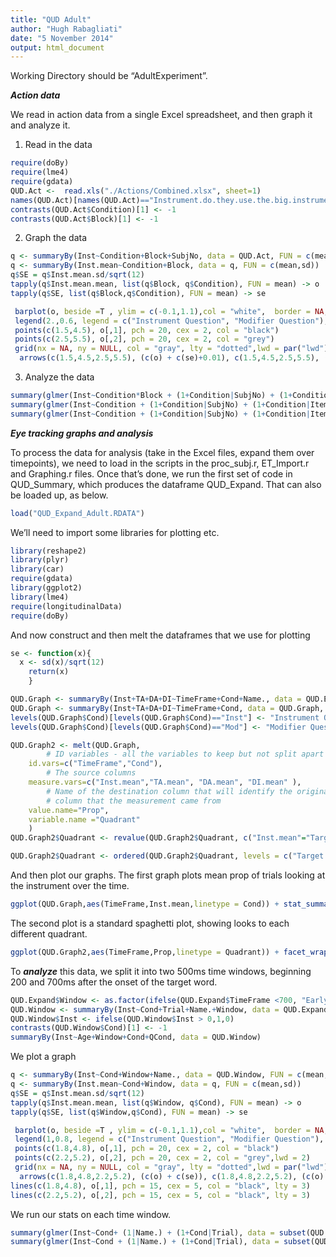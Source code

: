 ```yaml
---
title: "QUD Adult"
author: "Hugh Rabagliati"
date: "5 November 2014"
output: html_document
---
```


Working Directory should be "AdultExperiment".

***Action data***

We read in action data from a single Excel spreadsheet, and then graph it and analyze it.

1) Read in the data
```r
require(doBy)
require(lme4)
require(gdata)
QUD.Act <-  read.xls("./Actions/Combined.xlsx", sheet=1)
names(QUD.Act)[names(QUD.Act)=="Instrument.do.they.use.the.big.instrument.."] <- "Inst"
contrasts(QUD.Act$Condition)[1] <- -1
contrasts(QUD.Act$Block)[1] <- -1
```

2) Graph the data
```r

q <- summaryBy(Inst~Condition+Block+SubjNo, data = QUD.Act, FUN = c(mean,sd))
q <- summaryBy(Inst.mean~Condition+Block, data = q, FUN = c(mean,sd))
q$SE = q$Inst.mean.sd/sqrt(12)
tapply(q$Inst.mean.mean, list(q$Block, q$Condition), FUN = mean) -> o
tapply(q$SE, list(q$Block,q$Condition), FUN = mean) -> se

 barplot(o, beside =T , ylim = c(-0.1,1.1),col = "white",  border = NA, ylab = "Proportion actions using Instrument", names.arg = c("First Block", "Second Block"))
 legend(2.,0.6, legend = c("Instrument Question", "Modifier Question"), bty = "n", col = c("black","grey"), pch = 20)
 points(c(1.5,4.5), o[,1], pch = 20, cex = 2, col = "black")
 points(c(2.5,5.5), o[,2], pch = 20, cex = 2, col = "grey")
 grid(nx = NA, ny = NULL, col = "gray", lty = "dotted",lwd = par("lwd"), equilogs = TRUE)
  arrows(c(1.5,4.5,2.5,5.5), (c(o) + c(se)+0.01), c(1.5,4.5,2.5,5.5), (c(o) - c(se)-0.01), code = 0)
```

3) Analyze the data
```r
summary(glmer(Inst~Condition*Block + (1+Condition|SubjNo) + (1+Condition|ItemNo), data = QUD.Act, family = "binomial"))
summary(glmer(Inst~Condition + (1+Condition|SubjNo) + (1+Condition|ItemNo), data = QUD.Act[QUD.Act$Block == "First",], family = "binomial"))
summary(glmer(Inst~Condition + (1+Condition|SubjNo) + (1+Condition|ItemNo), data = QUD.Act[QUD.Act$Block == "Second",], family = "binomial"))
```


***Eye tracking graphs and analysis***

To process the data for analysis (take in the Excel files, expand them over timepoints), we need to load in the scripts in the proc_subj.r, ET_Import.r and Graphing.r files. Once that's done, we run the first set of code in QUD_Summary, which produces the dataframe QUD_Expand. That can also be loaded up, as below.

```r
load("QUD_Expand_Adult.RDATA")
```

We'll need to import some libraries for plotting etc. 

```r
library(reshape2)
library(plyr)
library(car)
require(gdata)
library(ggplot2)
library(lme4)
require(longitudinalData)
require(doBy)
```

And now construct and then melt the dataframes that we use for plotting

```r
se <- function(x){
  x <- sd(x)/sqrt(12)
	return(x)
	}

QUD.Graph <- summaryBy(Inst+TA+DA+DI~TimeFrame+Cond+Name., data = QUD.Expand[QUD.Expand$TimeFrame > -300 & QUD.Expand$TimeFrame <=1500,], FUN = c(mean),keep.names = T)
QUD.Graph <- summaryBy(Inst+TA+DA+DI~TimeFrame+Cond, data = QUD.Graph, FUN = c(mean,se))
levels(QUD.Graph$Cond)[levels(QUD.Graph$Cond)=="Inst"] <- "Instrument Question"
levels(QUD.Graph$Cond)[levels(QUD.Graph$Cond)=="Mod"] <- "Modifier Question"

QUD.Graph2 <- melt(QUD.Graph,
        # ID variables - all the variables to keep but not split apart on
    id.vars=c("TimeFrame","Cond"),
        # The source columns
    measure.vars=c("Inst.mean","TA.mean", "DA.mean", "DI.mean" ),
        # Name of the destination column that will identify the original
        # column that the measurement came from
    value.name="Prop",
    variable.name ="Quadrant"
    )
QUD.Graph2$Quadrant <- revalue(QUD.Graph2$Quadrant, c("Inst.mean"="Target Instrument", "TA.mean"="Target Animal", "DA.mean" = "Distractor Animal","DI.mean" = "Distractor Instrument"))    

QUD.Graph2$Quadrant <- ordered(QUD.Graph2$Quadrant, levels = c("Target Animal", "Distractor Animal", "Target Instrument", "Distractor Instrument"))
```

And then plot our graphs. The first graph plots mean prop of trials looking at the instrument over the time.
```r
ggplot(QUD.Graph,aes(TimeFrame,Inst.mean,linetype = Cond)) + stat_summary(fun.y = mean, geom = "line", size = 2) + geom_ribbon(aes(ymin=(Inst.mean - Inst.se), ymax=(Inst.mean + Inst.se)), alpha=0.2)+ theme(legend.title=element_blank(),legend.position="bottom")+labs(x = "Time (ms)",y = "Proportion of Looks")
```
The second plot is a standard spaghetti plot, showing looks to each different quadrant.
```r
ggplot(QUD.Graph2,aes(TimeFrame,Prop,linetype = Quadrant)) + facet_wrap(~Cond, nrow = 1, ncol = 2) + stat_summary(fun.y = mean, geom = "line", size = 1) + theme(legend.title=element_blank(),legend.position="bottom")+ theme_bw()+theme(legend.title=element_blank(),legend.position="bottom",legend.key = element_rect(linetype=0))+scale_linetype_manual(values=c(1,2,3,4))+labs(x = "Time (ms)",y = "Proportion of Looks")
```

To ***analyze*** this data, we split it into two 500ms time windows, beginning 200 and 700ms after the onset of the target word.

```r
QUD.Expand$Window <- as.factor(ifelse(QUD.Expand$TimeFrame <700, "EarlyWindow","LateWindow"))
QUD.Window <- summaryBy(Inst~Cond+Trial+Name.+Window, data = QUD.Expand[QUD.Expand$TimeFrame > 200 & QUD.Expand$TimeFrame < 1200,], FUN = c(mean),keep.names = T,na.rm = T)
QUD.Window$Inst <- ifelse(QUD.Window$Inst > 0,1,0)
contrasts(QUD.Window$Cond)[1] <- -1
summaryBy(Inst~Age+Window+Cond+QCond, data = QUD.Window)
```

We plot a graph
```r
q <- summaryBy(Inst~Cond+Window+Name., data = QUD.Window, FUN = c(mean,sd))
q <- summaryBy(Inst.mean~Cond+Window, data = q, FUN = c(mean,sd))
q$SE = q$Inst.mean.sd/sqrt(12)
tapply(q$Inst.mean.mean, list(q$Window, q$Cond), FUN = mean) -> o
tapply(q$SE, list(q$Window,q$Cond), FUN = mean) -> se

 barplot(o, beside =T , ylim = c(-0.1,1.1),col = "white",  border = NA, ylab = "Proportion trials gazing at instrument", xlab = "Window",names.arg = c("200ms-700ms", "700ms-1200ms"))
 legend(1,0.8, legend = c("Instrument Question", "Modifier Question"), bty = "n", col = c("black","grey"), pch = 20)
 points(c(1.8,4.8), o[,1], pch = 20, cex = 2, col = "black")
 points(c(2.2,5.2), o[,2], pch = 20, cex = 2, col = "grey",lwd = 2)
 grid(nx = NA, ny = NULL, col = "gray", lty = "dotted",lwd = par("lwd"), equilogs = TRUE)
  arrows(c(1.8,4.8,2.2,5.2), (c(o) + c(se)), c(1.8,4.8,2.2,5.2), (c(o) - c(se)), code = 0)
lines(c(1.8,4.8), o[,1], pch = 15, cex = 5, col = "black", lty = 3)
lines(c(2.2,5.2), o[,2], pch = 15, cex = 5, col = "black", lty = 3)
```

We run our stats on each time window.

```r
summary(glmer(Inst~Cond+ (1|Name.) + (1+Cond|Trial), data = subset(QUD.Window, Window == "EarlyWindow" ), family = "binomial"))
summary(glmer(Inst~Cond + (1|Name.) + (1+Cond|Trial), data = subset(QUD.Window, Window == "LateWindow" ), family = "binomial"))

```
